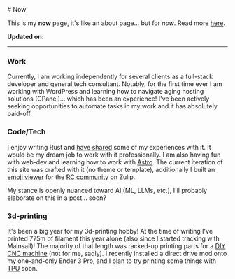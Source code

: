 

<BaseLayout>
  <ProseWrapper>
  # Now

  This is my **now** page, it's like an about page... but for *now*. Read more [here](https://nownownow.com/about).

  **Updated on:** <FormattedDate date={updatedOn} />

  ---

  ### Work

  Currently, I am working independently for several clients as a full-stack developer and general tech consultant. Notably, for the first time ever I am working with WordPress and learning how to navigate aging hosting solutions (CPanel)... which has been an experience! I've been actively seeking opportunities to automate tasks in my work and it has absolutely paid-off.

  ### Code/Tech

  I enjoy writing Rust and [have shared](/blog/tags/rust) some of my experiences with it. It would be my dream job to work with it professionally. I am also having fun with web-dev and learning how to work with [Astro](https://astro.build). The current iteration of this site was crafted with it (no theme or template), additionally I built an [emoji viewer](/projects/zulip-emoji-explorer) for the [RC community](https://recurse.com) on Zulip.

  My stance is openly nuanced toward AI (ML, LLMs, etc.), I'll probably elaborate on this in a post... soon?

  ### 3d-printing

  It's been a big year for my 3d-printing hobby! At the time of writing I've printed 775m of filament this year alone (also since I started tracking with Mainsail)! The majority of that length was racked-up printing parts for a [DIY CNC machine](https://docs.v1e.com/lowrider/#printed-parts) (not for me, sadly). I recently installed a direct drive mod onto my one-and-only Ender 3 Pro, and I plan to try printing some things with [TPU](https://en.wikipedia.org/wiki/Thermoplastic_polyurethane) soon.

  </ProseWrapper>
</BaseLayout>

